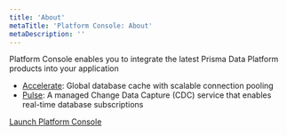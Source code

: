 ```yaml
---
title: 'About'
metaTitle: 'Platform Console: About'
metaDescription: ''
---
```


<TopBlock>

Platform Console enables you to integrate the latest Prisma Data Platform products into your application

- [Accelerate](/accelerate/what-is-accelerate): Global database cache with scalable connection pooling
- [Pulse](/pulse/what-is-pulse): A managed Change Data Capture (CDC) service that enables real-time database subscriptions

[Launch Platform Console](https://console.prisma.io)

</TopBlock>
